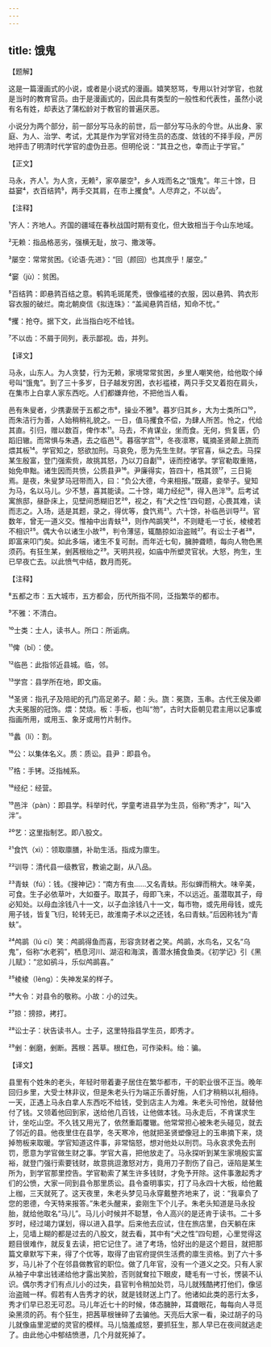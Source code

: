 ```yaml
---
---
---
```

title: 饿鬼
---




【题解】


这是一篇漫画式的小说，或者是小说式的漫画。嬉笑怒骂，专用以针对学官，也就是当时的教育官员。由于是漫画式的，因此具有类型的一般性和代表性，虽然小说有名有姓，却表达了蒲松龄对于教官的普遍厌恶。

小说分为两个部分，前一部分写马永的前世，后一部分写马永的今世。从出身、家庭、为人、治学、考试，尤其是作为学官对待生员的态度、敛钱的不择手段，严厉地抨击了明清时代学官的虚伪丑恶。但明伦说：“其丑之也，幸而止于学官。”

【正文】

马永，齐人¹。为人贪，无赖²，家卒屡空³，乡人戏而名之“饿鬼”。年三十馀，日益窭⁴，衣百结鹑⁵，两手交其肩，在市上攫食⁶。人尽弃之，不以齿⁷。





【注释】


¹齐人：齐地人。齐国的疆域在春秋战国时期有变化，但大致相当于今山东地域。

²无赖：指品格恶劣，强横无耻，放刁、撒泼等。

³屡空：常常贫困。《论语·先进》：“回（颜回）也其庶乎！屡空。”

⁴窭（jù）：贫困。

⁵百结鹑：即悬鹑百结之意。鹌鹑毛斑尾秃，很像褴褛的衣服，因以悬鹑、鹑衣形容衣服的破烂。南北朝庾信《拟连珠》：“盖闻悬鹑百结，知命不忧。”

⁶攫：抢夺。据下文，此当指白吃不给钱。

⁷不以齿：不屑于同列，表示鄙视。齿，并列。





【译文】


马永，山东人。为人贪婪，行为无赖，家境常常贫困，乡里人嘲笑他，给他取个绰号叫“饿鬼”。到了三十多岁，日子越发穷困，衣衫褴褛，两只手交叉着抱在肩头，在集市上白拿人家东西吃。人们都嫌弃他，不把他当人看。

邑有朱叟者，少携妻居于五都之市⁸，操业不雅⁹。暮岁归其乡，大为士类所口¹⁰，而朱洁行为善，人始稍稍礼貌之。一日，值马攫食不偿，为肆人所苦。怜之，代给其直。引归，赠以数百，俾作本¹¹。马去，不肯谋业，坐而食。无何，赀复匮，仍蹈旧辙。而常惧与朱遇，去之临邑¹²。暮宿学宫¹³，冬夜凛寒，辄摘圣贤颠上旒而煨其板¹⁴。学官知之，怒欲加刑。马哀免，愿为先生生财。学官喜，纵之去。马探某生殷富，登门强索赀，故挑其怒，乃以刀自劙¹⁵，诬而控诸学。学官勒取重赂，始免申黜。诸生因而共愤，公质县尹¹⁶。尹廉得实，笞四十，梏其颈¹⁷，三日毙焉。是夜，朱叟梦马冠带而入，曰：“负公大德，今来相报。”既寤，妾举子。叟知为马，名以马儿。少不慧，喜其能读。二十馀，竭力经纪¹⁸，得入邑泮¹⁹。后考试寓旅邸，昼卧床上，见壁间悉糊旧艺²⁰，视之，有“犬之性”四句题，心畏其难，读而志之。入场，适是其题，录之，得优等，食饩焉²¹。六十馀，补临邑训导²²。官数年，曾无一道义交。惟袖中出青蚨²³，则作鸬鹚笑²⁴，不则睫毛一寸长，棱棱若不相识²⁵。偶大令以诸生小故²⁶，判令薄惩，辄酷掠如治盗贼²⁷。有讼士子者²⁸，即富来叩门矣。如此多端，诸生不复可耐。而年近七旬，臃肿聋瞆，每向人物色黑须药。有狂生某，剉茜根绐之²⁹。天明共视，如庙中所塑灵官状。大怒，拘生，生已早夜亡去。以此愤气中结，数月而死。





【注释】


⁸五都之市：五大城市，五方都会，历代所指不同，泛指繁华的都市。

⁹不雅：不清白。

¹⁰士类：士人，读书人。所口：所诟病。

¹¹俾（bǐ）：使。

¹²临邑：此指邻近县城。临，邻。

¹³学宫：县学所在地，即文庙。

¹⁴圣贤：指孔子及陪祀的孔门高足弟子。颠：头。旒：冕旒，玉串。古代王侯及卿大夫冕服的冠饰。煨：焚烧。板：手板，也叫“笏”，古时大臣朝见君主用以记事或指画所用，或用玉、象牙或用竹片制作。

¹⁵蠡（lí）：割。

¹⁶公：以集体名义。质：质讼。县尹：即县令。

¹⁷梏：手铐。泛指械系。

¹⁸经纪：经营。

¹⁹邑泮（pàn）：即县学。科举时代，学童考进县学为生员，俗称“秀才”，叫“入泮”。

²⁰艺：这里指制艺。即八股文。

²¹食饩（xì）：领取廪膳，补助生活。指成为廪生。

²²训导：清代县一级教官，教谕之副，从八品。

²³青蚨（fú）：钱。《搜神记》：“南方有虫……又名青蚨。形似蝉而稍大。味辛美，可食。生子必依草叶，大如蚕子。取其子，母即飞来，不以远近。虽潜取其子，母必知处。以母血涂钱八十一文，以子血涂钱八十一文，每市物，或先用母钱，或先用子钱，皆复飞归，轮转无已，故淮南子术以之还钱，名曰青蚨。”后因称钱为“青蚨”。

²⁴鸬鹚（lú cí）笑：鸬鹚得鱼而喜，形容贪财者之笑。鸬鹚，水鸟名，又名“乌鬼”，俗称“水老鸦”，栖息河川、湖沼和海滨，善潜水捕食鱼类。《初学记》引《黑儿赋》：“忿如鹆斗，乐似鸬鹚喜。”

²⁵棱棱（lèng）：失神发呆的样子。

²⁶大令：对县令的敬称。小故：小的过失。

²⁷掠：搒掠，拷打。

²⁸讼士子：状告读书人。士子，这里特指县学生员，即秀才。

²⁹剉：剉磨，剉断。茜根：茜草。根红色，可作染料。绐：骗。





【译文】


县里有个姓朱的老头，年轻时带着妻子居住在繁华都市，干的职业很不正当。晚年回归乡里，大受士林非议，但是朱老头行为端正乐善好施，人们才稍稍以礼相待。一天，正遇上马永白拿人东西吃不给钱，受到店主人为难。朱老头可怜他，就替他付了钱。又领着他回到家，送给他几百钱，让他做本钱。马永走后，不肯谋求生计，坐吃山空。不久钱又用光了，依然重蹈覆辙。他常常担心被朱老头碰见，就去了邻近的县。他夜里住在县学，冬天寒冷，他就把圣贤塑像冠上的玉串摘下来，烧掉笏板来取暖。学官知道这件事，非常恼怒，想对他处以刑罚。马永哀求免去刑罚，愿意为学官做生财之事。学官大喜，把他放走了。马永探听到某生家境殷实富裕，就登门强行索要钱财，故意挑逗激怒对方，竟用刀子割伤了自己，诬陷是某生所为，到学官那里控告。学官勒索了某生许多钱财，才免予开除。这件事激起秀才们的公愤，大家一同到县令那里质讼。县令查明事实，打了马永四十大板，给他戴上枷，三天就死了。这天夜里，朱老头梦见马永穿戴整齐地来了，说：“我辜负了您的恩德，今天特来报答。”朱老头醒来，妾刚生下个儿子。朱老头知道是马永投胎，就给他取名“马儿”。马儿小时候并不聪慧，令人高兴的是还肯于读书。二十多岁时，经过竭力谋划，得以进入县学。后来他去应试，住在旅店里，白天躺在床上，见墙上糊的都是过去的八股文，就去看，其中有“犬之性”四句题，心里觉得这题目很难作，就反复去读，把它记住了。进了考场，恰好出的是这个题目，就把那篇文章默写下来，得了个优等，取得了由官府提供生活费的廪生资格。到了六十多岁，马儿补了个在邻县做教官的职位。做了几年官，没有一个道义之交。只有人家从袖子中拿出钱递给他才露出笑脸，否则就耷拉下眼皮，睫毛有一寸长，愣装不认识。偶尔秀才们有点儿小的过失，县官判令稍加处罚，马儿就残酷拷打他们，像惩治盗贼一样。假若有人告秀才的状，就是钱财送上门了。他诸如此类的恶行太多，秀才们早已忍无可忍。马儿年近七十的时候，体态臃肿，耳聋眼花，每每向人寻觅染黑须的药。有个狂生，把茜草根锉碎了去骗他。天亮后大家一看，染过胡子的马儿就像庙里泥塑的灵官的模样。马儿恼羞成怒，要抓狂生，那人早已在夜间就逃走了。由此他心中郁结愤懑，几个月就死掉了。